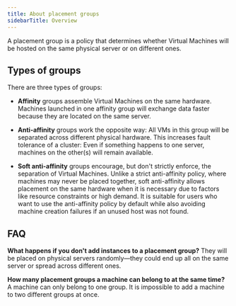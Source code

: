 ---
title: About placement groups
sidebarTitle: Overview
---

A placement group is a policy that determines whether Virtual Machines will be hosted on the same physical server or on different ones.

## Types of groups

There are three types of groups:

  * **Affinity** groups assemble Virtual Machines on the same hardware. Machines launched in one affinity group will exchange data faster because they are located on the same server.

  * **Anti-affinity** groups work the opposite way: All VMs in this group will be separated across different physical hardware. This increases fault tolerance of a cluster: Even if something happens to one server, machines on the other(s) will remain available.

  * **Soft anti-affinity** groups encourage, but don't strictly enforce, the separation of Virtual Machines. Unlike a strict anti-affinity policy, where machines may never be placed together, soft anti-affinity allows placement on the same hardware when it is necessary due to factors like resource constraints or high demand. It is suitable for users who want to use the anti-affinity policy by default while also avoiding machine creation failures if an unused host was not found.




## FAQ

**What happens if you don't add instances to a placement group?** They will be placed on physical servers randomly—they could end up all on the same server or spread across different ones.

**How many placement groups a machine can belong to at the same time?** A machine can only belong to one group. It is impossible to add a machine to two different groups at once.